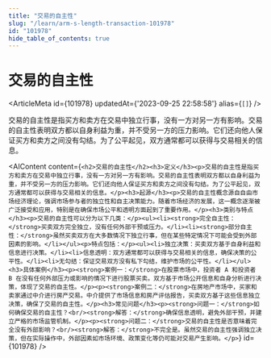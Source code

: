 ```yaml
---
title: "交易的自主性"
slug: "/learn/arm-s-length-transaction-101978"
id: "101978"
hide_table_of_contents: true
---
```



# 交易的自主性

<ArticleMeta id={101978} updatedAt={'2023-09-25 22:58:58'} alias={`[]`} />
<div className='border-solid border-b border-t-0 my-4 border-[var(--ifm-color-gray-300)]' />

交易的自主性是指买方和卖方在交易中独立行事，没有一方对另一方有影响。交易的自主性表明双方都以自身利益为重，并不受另一方的压力影响。它们还向他人保证买方和卖方之间没有勾结。为了公平起见，双方通常都可以获得与交易相关的信息。

<AIContent content={`<h2>交易的自主性</h2><h3>定义</h3><p>交易的自主性是指买方和卖方在交易中独立行事，没有一方对另一方有影响。交易的自主性表明双方都以自身利益为重，并不受另一方的压力影响。它们还向他人保证买方和卖方之间没有勾结。为了公平起见，双方通常都可以获得与交易相关的信息。</p><h3>起源</h3><p>交易的自主性概念源自自由市场经济理论，强调市场参与者的独立性和自主决策能力。随着市场经济的发展，这一概念逐渐被广泛接受和应用，特别是在确保市场公平和透明方面起到了重要作用。</p><h3>类别与特点</h3><p>交易的自主性可以分为以下几类：</p><ul><li><strong>完全自主性：</strong>买卖双方完全独立，没有任何外部干预或压力。</li><li><strong>部分自主性：</strong>虽然买卖双方在大多数情况下独立行事，但在某些特定情况下可能会受到外部因素的影响。</li></ul><p>特点包括：</p><ul><li>独立决策：买卖双方基于自身利益和信息进行决策。</li><li>信息透明：双方通常都可以获得与交易相关的信息，确保决策的公平性。</li><li>无勾结：保证交易双方没有私下勾结，维护市场的公平性。</li></ul><h3>具体案例</h3><p><strong>案例一：</strong>在股票市场中，投资者 A 和投资者 B 在没有任何外部压力或影响的情况下进行股票买卖。双方基于市场公开信息和自身分析进行决策，体现了交易的自主性。</p><p><strong>案例二：</strong>在房地产市场中，买家和卖家通过中介进行房产交易。中介提供了市场信息和房产评估报告，买卖双方基于这些信息独立决策，确保了交易的自主性。</p><h3>常见问题</h3><p><strong>问题一：</strong>如何确保交易的自主性？<br/><strong>解答：</strong>确保信息透明，避免外部干预，并建立严格的市场监管机制。</p><p><strong>问题二：</strong>交易的自主性是否意味着完全没有外部影响？<br/><strong>解答：</strong>不完全是。虽然交易的自主性强调独立决策，但在实际操作中，外部因素如市场环境、政策变化等仍可能对交易产生影响。</p>`} id={101978} />
